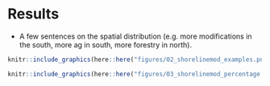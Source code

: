 # Results

- A few sentences on the spatial distribution (e.g. more modifications in the south, more ag in south, more forestry in north).

```r
knitr::include_graphics(here::here("figures/02_shorelinemod_examples.png"))
```


```r
knitr::include_graphics(here::here("figures/03_shorelinemod_percentage.png"))
```
